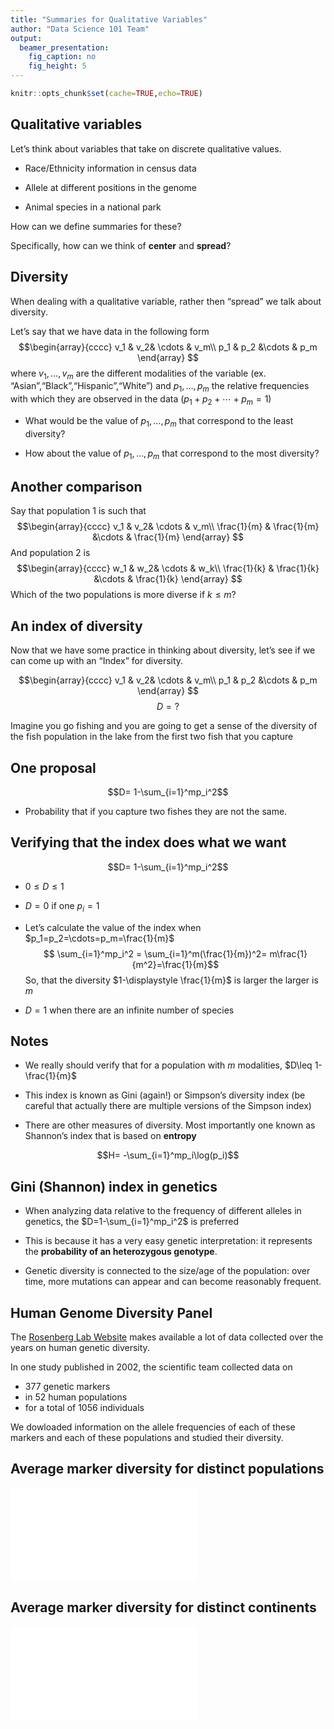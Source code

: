 ```yaml
---
title: "Summaries for Qualitative Variables"
author: "Data Science 101 Team"
output:
  beamer_presentation:
    fig_caption: no
    fig_height: 5
---
```

```r
knitr::opts_chunk$set(cache=TRUE,echo=TRUE)
```
## Qualitative variables

Let's think about variables that take on discrete qualitative values.

- Race/Ethnicity information in census data

- Allele at different positions in the genome

- Animal species in a national park

How can we define summaries for these?

Specifically, how can we think of **center** and **spread**?

## Diversity

When dealing with a qualitative variable, rather then "spread" we talk about diversity.

Let's say that we have data in the following form
$$\begin{array}{cccc}
v_1 & v_2& \cdots & v_m\\
p_1 & p_2 &\cdots & p_m
\end{array}
$$
where $v_1,\ldots, v_m$ are the different modalities of the variable (ex. "Asian","Black","Hispanic","White") and $p_1,\ldots,p_m$ the relative frequencies with which they are observed in the data ($p_1+p_2+\cdots+p_m=1$)

- What would be the value of $p_1,\ldots,p_m$ that correspond to the least diversity?

- How about the value of $p_1,\ldots,p_m$ that correspond to the most diversity?

## Another comparison

Say that population 1 is such that
$$\begin{array}{cccc}
v_1 & v_2& \cdots & v_m\\
\frac{1}{m} &  \frac{1}{m} &\cdots & \frac{1}{m}
\end{array}
$$
And population 2 is
$$\begin{array}{cccc}
w_1 & w_2& \cdots & w_k\\
\frac{1}{k} &  \frac{1}{k} &\cdots & \frac{1}{k}
\end{array}
$$
Which of the two populations is more diverse if $k\leq m$?

## An index of diversity

Now that we have some practice in thinking about diversity, let's see if we can come up with an "Index" for diversity.

$$\begin{array}{cccc}
v_1 & v_2& \cdots & v_m\\
p_1 & p_2 &\cdots & p_m
\end{array}
$$
$$D= ?$$

Imagine you go fishing and you are going to get a sense of the diversity of the fish population in the lake from the first two fish that you capture


## One proposal

$$D= 1-\sum_{i=1}^mp_i^2$$

- Probability that if you capture two fishes they are not the same.

## Verifying that the index does what we want
$$D= 1-\sum_{i=1}^mp_i^2$$

- $0\leq D \leq 1$

- $D=0$ if one  $p_i=1$

- Let's calculate the value of the index when $p_1=p_2=\cdots=p_m=\frac{1}{m}$
$$
\sum_{i=1}^mp_i^2  = \sum_{i=1}^m(\frac{1}{m})^2= m\frac{1}{m^2}=\frac{1}{m}$$
So, that the diversity $1-\displaystyle \frac{1}{m}$ is larger the larger is $m$

- $D=1$ when there are an infinite number of species

## Notes

- We really should verify that for a population with $m$ modalities, $D\leq 1-\frac{1}{m}$

- This index is known as Gini (again!) or Simpson's diversity index (be careful that actually there are multiple versions of the Simpson index)

- There are other measures of diversity. Most importantly one known as Shannon's index that is based on **entropy**

$$H= -\sum_{i=1}^mp_i\log(p_i)$$

## Gini (Shannon) index in genetics

- When analyzing data relative to the frequency of different alleles in genetics, the $D=1-\sum_{i=1}^mp_i^2$ is preferred

- This is because it has a very easy genetic interpretation: it represents the **probability of an heterozygous genotype**.

- Genetic diversity is connected to the size/age of the population: over time, more mutations can appear and can become reasonably frequent.

## Human Genome Diversity Panel

The [Rosenberg Lab Website](https://rosenberglab.stanford.edu/diversity.html)
makes available a lot of data collected over the years on human genetic diversity.

In one study published in 2002, the scientific team collected data on

- 377 genetic markers
- in 52 human populations
- for a total of 1056 individuals

We dowloaded information on the allele frequencies of each of these markers and each of these populations and studied their diversity.


## Average marker diversity for distinct populations

![](figs/PopDiv.pdf)

## Average marker diversity for distinct continents

![](figs/ContDiv.pdf)
